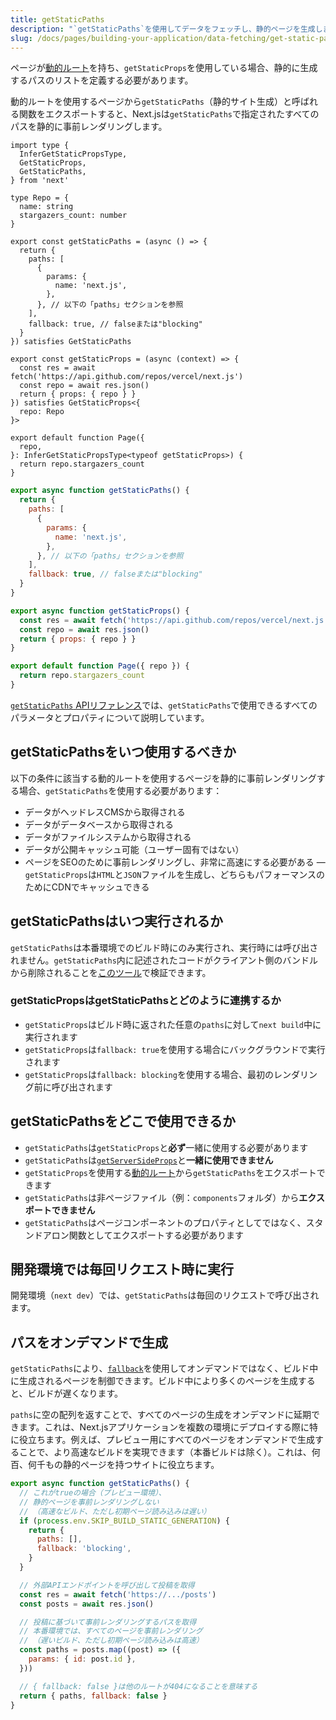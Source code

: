 ```yaml
---
title: getStaticPaths
description: "`getStaticPaths`を使用してデータをフェッチし、静的ページを生成します。Next.jsでのデータフェッチングに関するこのAPIについて詳しく学びます。"
slug: /docs/pages/building-your-application/data-fetching/get-static-paths
---
```


ページが[動的ルート](/docs/pages/building-your-application/routing/dynamic-routes)を持ち、`getStaticProps`を使用している場合、静的に生成するパスのリストを定義する必要があります。

動的ルートを使用するページから`getStaticPaths`（静的サイト生成）と呼ばれる関数をエクスポートすると、Next.jsは`getStaticPaths`で指定されたすべてのパスを静的に事前レンダリングします。

```tsx filename="pages/repo/[name].tsx" switcher
import type {
  InferGetStaticPropsType,
  GetStaticProps,
  GetStaticPaths,
} from 'next'

type Repo = {
  name: string
  stargazers_count: number
}

export const getStaticPaths = (async () => {
  return {
    paths: [
      {
        params: {
          name: 'next.js',
        },
      }, // 以下の「paths」セクションを参照
    ],
    fallback: true, // falseまたは"blocking"
  }
}) satisfies GetStaticPaths

export const getStaticProps = (async (context) => {
  const res = await fetch('https://api.github.com/repos/vercel/next.js')
  const repo = await res.json()
  return { props: { repo } }
}) satisfies GetStaticProps<{
  repo: Repo
}>

export default function Page({
  repo,
}: InferGetStaticPropsType<typeof getStaticProps>) {
  return repo.stargazers_count
}
```

```jsx filename="pages/repo/[name].js" switcher
export async function getStaticPaths() {
  return {
    paths: [
      {
        params: {
          name: 'next.js',
        },
      }, // 以下の「paths」セクションを参照
    ],
    fallback: true, // falseまたは"blocking"
  }
}

export async function getStaticProps() {
  const res = await fetch('https://api.github.com/repos/vercel/next.js')
  const repo = await res.json()
  return { props: { repo } }
}

export default function Page({ repo }) {
  return repo.stargazers_count
}
```

[`getStaticPaths` APIリファレンス](/docs/pages/api-reference/functions/get-static-paths)では、`getStaticPaths`で使用できるすべてのパラメータとプロパティについて説明しています。

## getStaticPathsをいつ使用するべきか

以下の条件に該当する動的ルートを使用するページを静的に事前レンダリングする場合、`getStaticPaths`を使用する必要があります：

- データがヘッドレスCMSから取得される
- データがデータベースから取得される
- データがファイルシステムから取得される
- データが公開キャッシュ可能（ユーザー固有ではない）
- ページをSEOのために事前レンダリングし、非常に高速にする必要がある — `getStaticProps`は`HTML`と`JSON`ファイルを生成し、どちらもパフォーマンスのためにCDNでキャッシュできる

## getStaticPathsはいつ実行されるか

`getStaticPaths`は本番環境でのビルド時にのみ実行され、実行時には呼び出されません。`getStaticPaths`内に記述されたコードがクライアント側のバンドルから削除されることを[このツール](https://next-code-elimination.vercel.app/)で検証できます。

### getStaticPropsはgetStaticPathsとどのように連携するか

- `getStaticProps`はビルド時に返された任意の`paths`に対して`next build`中に実行されます
- `getStaticProps`は`fallback: true`を使用する場合にバックグラウンドで実行されます
- `getStaticProps`は`fallback: blocking`を使用する場合、最初のレンダリング前に呼び出されます

## getStaticPathsをどこで使用できるか

- `getStaticPaths`は`getStaticProps`と**必ず**一緒に使用する必要があります
- `getStaticPaths`は[`getServerSideProps`](/docs/pages/building-your-application/data-fetching/get-server-side-props)と**一緒に使用できません**
- `getStaticProps`を使用する[動的ルート](/docs/pages/building-your-application/routing/dynamic-routes)から`getStaticPaths`をエクスポートできます
- `getStaticPaths`は非ページファイル（例：`components`フォルダ）から**エクスポートできません**
- `getStaticPaths`はページコンポーネントのプロパティとしてではなく、スタンドアロン関数としてエクスポートする必要があります

## 開発環境では毎回リクエスト時に実行

開発環境（`next dev`）では、`getStaticPaths`は毎回のリクエストで呼び出されます。

## パスをオンデマンドで生成

`getStaticPaths`により、[`fallback`](/docs/pages/api-reference/functions/get-static-paths#fallback-blocking)を使用してオンデマンドではなく、ビルド中に生成されるページを制御できます。ビルド中により多くのページを生成すると、ビルドが遅くなります。

`paths`に空の配列を返すことで、すべてのページの生成をオンデマンドに延期できます。これは、Next.jsアプリケーションを複数の環境にデプロイする際に特に役立ちます。例えば、プレビュー用にすべてのページをオンデマンドで生成することで、より高速なビルドを実現できます（本番ビルドは除く）。これは、何百、何千もの静的ページを持つサイトに役立ちます。

```jsx filename="pages/posts/[id].js"
export async function getStaticPaths() {
  // これがtrueの場合（プレビュー環境）、
  // 静的ページを事前レンダリングしない
  // （高速なビルド、ただし初期ページ読み込みは遅い）
  if (process.env.SKIP_BUILD_STATIC_GENERATION) {
    return {
      paths: [],
      fallback: 'blocking',
    }
  }

  // 外部APIエンドポイントを呼び出して投稿を取得
  const res = await fetch('https://.../posts')
  const posts = await res.json()

  // 投稿に基づいて事前レンダリングするパスを取得
  // 本番環境では、すべてのページを事前レンダリング
  // （遅いビルド、ただし初期ページ読み込みは高速）
  const paths = posts.map((post) => ({
    params: { id: post.id },
  }))

  // { fallback: false }は他のルートが404になることを意味する
  return { paths, fallback: false }
}
```
